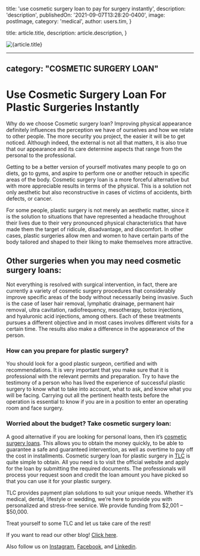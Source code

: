 
  title: 'use cosmetic surgery loan to pay for surgery instantly',
  description: 'description',
  publishedOn: '2021-09-07T13:28:20-0400',
  image: postImage,
  category: 'medical',
  author: users.tim,
}

  title: article.title,
  description: article.description,
}


<Image src={postImage} alt={article.title} />

---
category: "COSMETIC SURGERY LOAN"
---

# Use Cosmetic Surgery Loan For Plastic Surgeries Instantly

Why do we choose Cosmetic surgery loan? Improving physical appearance definitely influences the perception we have of ourselves and how we relate to other people. The more security you project, the easier it will be to get noticed. Although indeed, the external is not all that matters, it is also true that our appearance and its care determine aspects that range from the personal to the professional.

Getting to be a better version of yourself motivates many people to go on diets, go to gyms, and aspire to perform one or another retouch in specific areas of the body. Cosmetic surgery loan is a more forceful alternative but with more appreciable results in terms of the physical. This is a solution not only aesthetic but also reconstructive in cases of victims of accidents, birth defects, or cancer.

For some people, plastic surgery is not merely an aesthetic matter, since it is the solution to situations that have represented a headache throughout their lives due to their very pronounced physical characteristics that have made them the target of ridicule, disadvantage, and discomfort. In other cases, plastic surgeries allow men and women to have certain parts of the body tailored and shaped to their liking to make themselves more attractive.

## Other surgeries when you may need cosmetic surgery loans:

Not everything is resolved with surgical intervention, in fact, there are currently a variety of cosmetic surgery procedures that considerably improve specific areas of the body without necessarily being invasive. Such is the case of laser hair removal, lymphatic drainage, permanent hair removal, ultra cavitation, radiofrequency, mesotherapy, botox injections, and hyaluronic acid injections, among others. Each of these treatments pursues a different objective and in most cases involves different visits for a certain time. The results also make a difference in the appearance of the person.

### How can you prepare for plastic surgery?

You should look for a good plastic surgeon, certified and with recommendations. It is very important that you make sure that it is professional with the relevant permits and preparation. Try to have the testimony of a person who has lived the experience of successful plastic surgery to know what to take into account, what to ask, and know what you will be facing. Carrying out all the pertinent health tests before the operation is essential to know if you are in a position to enter an operating room and face surgery.

### Worried about the budget? Take cosmetic surgery loan:

A good alternative if you are looking for personal loans, then it’s [cosmetic surgery loans](https://medical.tlc.com.au/cosmetic-surgery/). This allows you to obtain the money quickly, to be able to guarantee a safe and guaranteed intervention, as well as overtime to pay off the cost in installments. Cosmetic surgery loan for plastic surgery in [TLC](https://tlc.com.au/) is quite simple to obtain. All you need is to visit the official website and apply for the loan by submitting the required documents. The professionals will process your request soon and credit the loan amount you have picked so that you can use it for your plastic surgery.

TLC provides payment plan solutions to suit your unique needs. Whether it’s medical, dental, lifestyle or wedding, we’re here to provide you with personalized and stress-free service. We provide funding from $2,001 – $50,000.

Treat yourself to some TLC and let us take care of the rest!

If you want to read our other blog! [Click here](https://tlc.com.au/blog/).

Also follow us on [Instagram](https://www.instagram.com/tlc.social/), [Facebook](https://www.facebook.com/totallifestylecredit/), and [Linkedin](https://www.linkedin.com/in/tim-boon-bba34350?trk=org-employees_profile-result-card_result-card_full-click).
